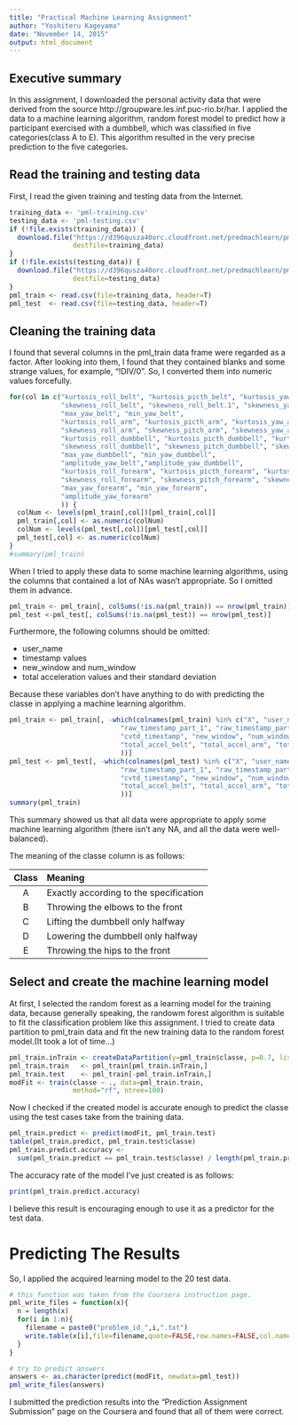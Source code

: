 ---
title: "Practical Machine Learning Assignment"
author: "Yoshiteru Kageyama"
date: "November 14, 2015"
output: html_document
---
## Executive summary
In this assignment, I downloaded the personal activity data that were derived
from the source http://groupware.les.inf.puc-rio.br/har. I applied the data
to a machine learning algorithm, random forest model to predict how a participant
exercised with a dumbbell, which was classified in five categories(class A to E). 
This algorithm resulted in the very precise prediction to the five categories.

## Read the training and testing data
First, I read the given training and testing data from the Internet.

```{r warning=FALSE, cache=TRUE}
training_data <- 'pml-training.csv'
testing_data <- 'pml-testing.csv'
if (!file.exists(training_data)) {
  download.file("https://d396qusza40orc.cloudfront.net/predmachlearn/pml-training.csv",
                destfile=training_data)
}
if (!file.exists(testing_data)) {
  download.file("https://d396qusza40orc.cloudfront.net/predmachlearn/pml-testing.csv",
                destfile=testing_data)
}
pml_train <- read.csv(file=training_data, header=T)
pml_test  <- read.csv(file=testing_data, header=T)
```

## Cleaning the training data

I found that several columns in the pml_train data frame were regarded as a factor.
After looking into them, I found that they contained blanks and some strange values,
for example, "!DIV/0".
So, I converted them into numeric values forcefully.

```{r warning = FALSE, cache=TRUE}
for(col in c("kurtosis_roll_belt", "kurtosis_picth_belt", "kurtosis_yaw_belt",
             "skewness_roll_belt", "skewness_roll_belt.1", "skewness_yaw_belt",
             "max_yaw_belt", "min_yaw_belt",
             "kurtosis_roll_arm", "kurtosis_picth_arm", "kurtosis_yaw_arm",
             "skewness_roll_arm", "skewness_pitch_arm", "skewness_yaw_arm",
             "kurtosis_roll_dumbbell", "kurtosis_picth_dumbbell", "kurtosis_yaw_dumbbell",
             "skewness_roll_dumbbell", "skewness_pitch_dumbbell", "skewness_yaw_dumbbell",
             "max_yaw_dumbbell", "min_yaw_dumbbell",
             "amplitude_yaw_belt","amplitude_yaw_dumbbell",
             "kurtosis_roll_forearm", "kurtosis_picth_forearm", "kurtosis_yaw_forearm",
             "skewness_roll_forearm", "skewness_pitch_forearm", "skewness_yaw_forearm",
             "max_yaw_forearm", "min_yaw_forearm",
             "amplitude_yaw_forearm"
             )) {
  colNum <- levels(pml_train[,col])[pml_train[,col]]
  pml_train[,col] <- as.numeric(colNum)
  colNum <- levels(pml_test[,col])[pml_test[,col]]
  pml_test[,col] <- as.numeric(colNum)
}
#summary(pml_train)
```

When I tried to apply these data to some machine learning algorithms, using the
columns that contained a lot of NAs wasn't appropriate. So I omitted them in advance.

```{r cache=TRUE}
pml_train <- pml_train[, colSums(!is.na(pml_train)) == nrow(pml_train)]
pml_test <-pml_test[, colSums(!is.na(pml_test)) == nrow(pml_test)]
```

Furthermore, the following columns should be omitted: 

- user_name
- timestamp values
- new_window and num_window
- total acceleration values and their standard deviation

Because these variables don't have anything to do with predicting the classe in
applying a machine learning algorithm.

```{r cache=TRUE}
pml_train <- pml_train[, -which(colnames(pml_train) %in% c("X", "user_name",
                            "raw_timestamp_part_1", "raw_timestamp_part_2",
                            "cvtd_timestamp", "new_window", "num_window",
                            "total_accel_belt", "total_accel_arm", "total_accel_dumbbell"
                            ))]
pml_test <- pml_test[, -which(colnames(pml_test) %in% c("X", "user_name",
                            "raw_timestamp_part_1", "raw_timestamp_part_2",
                            "cvtd_timestamp", "new_window", "num_window",
                            "total_accel_belt", "total_accel_arm", "total_accel_dumbbell"
                            ))]
summary(pml_train)
```

This summary showed us that all data were appropriate to apply some machine
learning algorithm (there isn't any NA, and all the data were well-balanced).

The meaning of the classe column is as follows:

| Class    |   Meaning                               |
|:--------:|:----------------------------------------|
|   A      | Exactly according to the specification  |
|   B      | Throwing the elbows to the front        |
|   C      | Lifting the dumbbell only halfway       |
|   D      | Lowering the dumbbell only halfway      |
|   E      | Throwing the hips to the front          |

## Select and create the machine learning model

At first, I selected the random forest as a learning model for the training data,
because generally speaking, the randowm forest algorithm is suitable to fit
the classification problem like this assignment.
I tried to create data partition to pml_train data and fit the new training data
to the random forest model.(It took a lot of time...)

```{r cache=TRUE}
pml_train.inTrain <- createDataPartition(y=pml_train$classe, p=0.7, list=FALSE)
pml_train.train   <- pml_train[pml_train.inTrain,]
pml_train.test    <- pml_train[-pml_train.inTrain,]
modFit <- train(classe ~ ., data=pml_train.train, 
                method="rf", ntree=100)
```

Now I checked if the created model is accurate enough to predict the classe using
the test cases take from the training data.

```{r}
pml_train.predict <- predict(modFit, pml_train.test)
table(pml_train.predict, pml_train.test$classe)
pml_train.predict.accuracy <- 
  sum(pml_train.predict == pml_train.test$classe) / length(pml_train.predict)
```

The accuracy rate of the model I've just created is as follows:
```{r}
print(pml_train.predict.accuracy)
```

I believe this result is encouraging enough to use it as a predictor for the
test data.

# Predicting The Results

So, I applied the acquired learning model to the 20 test data.

```{r}
# this function was taken from the Coursera instruction page.
pml_write_files = function(x){
  n = length(x)
  for(i in 1:n){
    filename = paste0("problem_id_",i,".txt")
    write.table(x[i],file=filename,quote=FALSE,row.names=FALSE,col.names=FALSE)
  }
}

# try to predict answers
answers <- as.character(predict(modFit, newdata=pml_test))
pml_write_files(answers)
```
I submitted the prediction results into the "Prediction Assignment Submission" page
on the Coursera and found that all of them were correct.